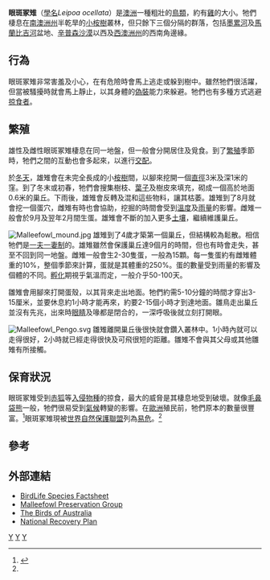 {{Speciesbox
| taxon = Leipoa ocellata
| binomial_authority = [[約翰·古爾德|Gould]], 1840
| image = Leipoa ocellata.jpg
| status = VU
| status_system = IUCN3.1
| trend = down
| status_ref = <ref name=iucn>{{IUCN2009|assessors=BirdLife International|year=2008|title=Leipoa ocellata|id=141205|downloaded=2009-10-12}}</ref>
}}

'''眼斑冢雉'''（[[學名|學名]]''Leipoa ocellata''）是[[澳洲|澳洲]]一種粗壯的[[鳥類|鳥類]]，約有[[雞|雞]]的大小。牠們棲息在[[南澳洲州|南澳洲州]]半乾旱的[[小桉樹|小桉樹]]叢林，但只餘下三個分隔的群落，包括[[墨累河|墨累河]]及[[馬蘭比吉河|馬蘭比吉河]]盆地、[[辛普森沙漠|辛普森沙漠]]以西及[[西澳大利亚州|西澳洲州]]的西南角邊緣。

==行為==
眼斑冢雉非常害羞及小心，在有危險時會馬上逃走或躲到樹中。雖然牠們很活躍，但當被騷擾時就會馬上靜止，以其身體的[[偽裝|偽裝]]能力來躲避。牠們也有多種方式逃避[[掠食者|掠食者]]。

==繁殖==
雄性及雌性眼斑冢雉棲息在同一地盤，但一般會分開居住及覓食。到了[[繁殖|繁殖]]季節時，牠們之間的互動也會多起來，以進行[[交配|交配]]。

於[[冬天|冬天]]，雄雉會在未完全長成的小[[桉樹|桉樹]]間，以腳來挖開一個[[直徑|直徑]]3米及深1米的窪。到了冬末或初春，牠們會搜集樹枝、[[葉子|葉子]]及樹皮來填充，砌成一個高於地面0.6米的巢丘。下雨後，雄雉會反轉及混和這些物料，讓其枯萎。雄雉到了8月就會挖一個蛋穴，雌雉有時也會協助，挖掘的時間會受到[[溫度|溫度]]及[[雨量|雨量]]的影響。雌雉一般會於9月及翌年2月間生蛋。雄雉會不斷的加入更多[[土壤|土壤]]，繼續維護巢丘。

[[Image:Malleefowl_mound.jpg|left]]
雄雉到了4歲才築第一個巢丘，但結構較為鬆散。相信牠們是[[一夫一妻制|一夫一妻制]]的。雄雉雖然會保護巢丘達9個月的時間，但也有時會走失，甚至不回到同一地盤。雌雉一般會生2-30隻蛋，一般為15顆。每一隻蛋約有雌雉體重的10%，整個季節來計算，蛋就是其體重的250%。蛋的數量受到雨量的影響及個體的不同。[[孵化|孵化]]期視乎氣溫而定，一般介乎50-100天。

雛雉會用腳來打開蛋殼，以其背來走出地面。牠們約需5-10分鐘的時間才穿出3-15厘米，並要休息約1小時才能再來，約要2-15個小時才到達地面。雛鳥走出巢丘並沒有先兆，出來時[[眼睛|眼睛]]及喙都是閉合的，一深呼吸後就立刻打開眼。

[[Image:Malleefowl_Pengo.svg|thumb]]
雛雉離開巢丘後很快就會鑽入叢林中。1小時內就可以走得很好，2小時就已經走得很快及可飛很短的距離。雛雉不會與其父母或其他雛雉有所接觸。

==保育狀況==
眼斑冢雉受到[[赤狐|赤狐]]等[[入侵物種|入侵物種]]的掠食，最大的威脅是其棲息地受到破壞。就像[[毛鼻袋熊|毛鼻袋熊]]一般，牠們很易受到[[氣候|氣候]]轉變的影響。在[[歐洲|歐洲]]殖民前，牠們原本的數量很豐富。<ref>{{Cite book en|author=Piper, Ross|year=2007|title=Extraordinary Animals: An Encyclopedia of Curious and Unusual Animals|publisher=Greenwood Press}}</ref>眼斑冢雉現被[[世界自然保護聯盟|世界自然保護聯盟]]列為[[易危|易危]]。<ref name=iucn/>

==參考==
{{reflist}}

==外部連結==
{{Commonscat|Leipoa ocellata}}
* [http://www.birdlife.org/datazone/species/index.html?action=SpcHTMDetails.asp&sid=128&m=0 BirdLife Species Factsheet] {{Wayback|url=http://www.birdlife.org/datazone/species/index.html?action=SpcHTMDetails.asp&sid=128&m=0 |date=20090103061916 }}
* [https://web.archive.org/web/20060217030329/http://www.malleefowl.com.au/ Malleefowl Preservation Group]
* [http://nla.gov.au/nla.aus-f4773-5-s166-e The Birds of Australia] {{Wayback|url=http://nla.gov.au/nla.aus-f4773-5-s166-e |date=20160303221039 }}
* [http://www.deh.gov.au/biodiversity/threatened/publications/recovery/malleefowl/index.html National Recovery Plan] {{Wayback|url=http://www.deh.gov.au/biodiversity/threatened/publications/recovery/malleefowl/index.html |date=20060917013305 }}
{{雞形目|B.}}
{{Taxonbar}}
[[Category:塚雉科|Y]]
[[Category:澳大利亞鳥類|Y]]
[[Category:_1940年描述的鸟类|Y]]